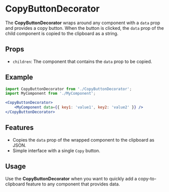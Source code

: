 
# CopyButtonDecorator

<Meta title="Patterns/Decorator/CopyButtonDecorator/Overview" component={CopyButtonDecorator}  />

The **CopyButtonDecorator** wraps around any component with a `data` prop and provides a copy button. When the button is clicked, the `data` prop of the child component is copied to the clipboard as a string.

## Props
- `children`: The component that contains the `data` prop to be copied.

## Example

```jsx
import CopyButtonDecorator from './CopyButtonDecorator';
import MyComponent from './MyComponent';

<CopyButtonDecorator>
    <MyComponent data={{ key1: 'value1', key2: 'value2' }} />
</CopyButtonDecorator>
```

## Features
- Copies the `data` prop of the wrapped component to the clipboard as JSON.
- Simple interface with a single `Copy` button.

## Usage
Use the **CopyButtonDecorator** when you want to quickly add a copy-to-clipboard feature to any component that provides data.

